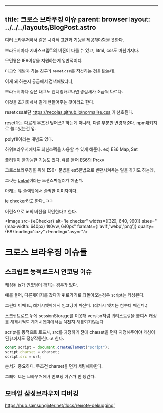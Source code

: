 
---
title: 크로스 브라우징 이슈
parent: browser
layout: ../../../layouts/BlogPost.astro
---


여러 브라우저에서 같은 시각적 표현과 기능을 제공해야함을 뜻한다.

브라우저마다 자바스크립트의 버전이 다를 수 있고, html, css도 마찬가지다.

모던웹은 IE9이상을 지원하는게 일반적이다.

마크업 개발자 하는 친구가 reset.css를 작성하는 것을 봤는데,

이게 왜 하는지 궁금해서 검색해봤더니,

브라우저마다 같은 태그도 렌더링하고나면 생김새가 조금씩 다르다.

이것을 초기화해서 같게 만들어주는 것이라고 한다.

reset.css보단 https://necolas.github.io/normalize.css 가 선호된다.

reset과는 다르게 무조건 덮어쓰기하는게 아니라, 다른 부분만 변경해준다. npm패키지로 쓸수있는건 덤.

polyfill이라는 개념도 있다.

하위브라우저에서도 최신스펙을 사용할 수 있게 해준다. ex) ES6 Map, Set

폴리필이 불가능한 기능도 있다. 예를 들어 ES6의 Proxy

크로스브라우징을 위해 ES6+ 문법을 es5문법으로 변환시켜주는 일을 하기도 하는데,

그것은 [babel](/fe/webpack-babel#babel)이라는 트랜스파일러가 해준다.

아래는 뷰 슬랙방에서 슬쩍한 이미지이다.

ie checker라고 한다..ㅋㅋ

이런식으로 ie의 버전을 확인한다고 한다.

<Image
  src={ieChecker}
  alt="ie checker"
  widths={[320, 640, 960]}
  sizes="(max-width: 640px) 100vw, 640px"
  formats={['avif','webp','png']}
  quality={68}
  loading="lazy"
  decoding="async"/>

# 크로스 브라우징 이슈들

## 스크립트 동적로드시 인코딩 이슈

캐싱된 js가 인코딩이 깨지는 경우가 있다.

예를 들어, 다른페이지를 갔다가 뒤로가기로 되돌아오는경우 script는 캐싱된다.

그런데 이때 IE, 레거시엣지에서 인코딩이 깨진다. (레거시 엣지는 첨부터 깨진다.)

스크립트로드 뒤에 sessionStorage를 이용해 version처럼 쿼리스트링을 붙여서 캐싱을 해제시켜도 레거시엣지에서는 여전히 해결되지않는다.

script를 동적으로 로드시, src를 지정하기 전에 charset을 먼저 지정해주어야 캐싱이 된 js에서도 정상작동한다고 한다.

```js
const script = document.createElement("script");
script.charset = charset;
script.src = url;
```

순서가 중요하다. 무조건 charset을 먼저 세팅해야한다.

그래야 모든 브라우저에서 인코딩 이슈가 안 생긴다.

## 모바일 삼성브라우저 디버깅

https://hub.samsunginter.net/docs/remote-debugging/
